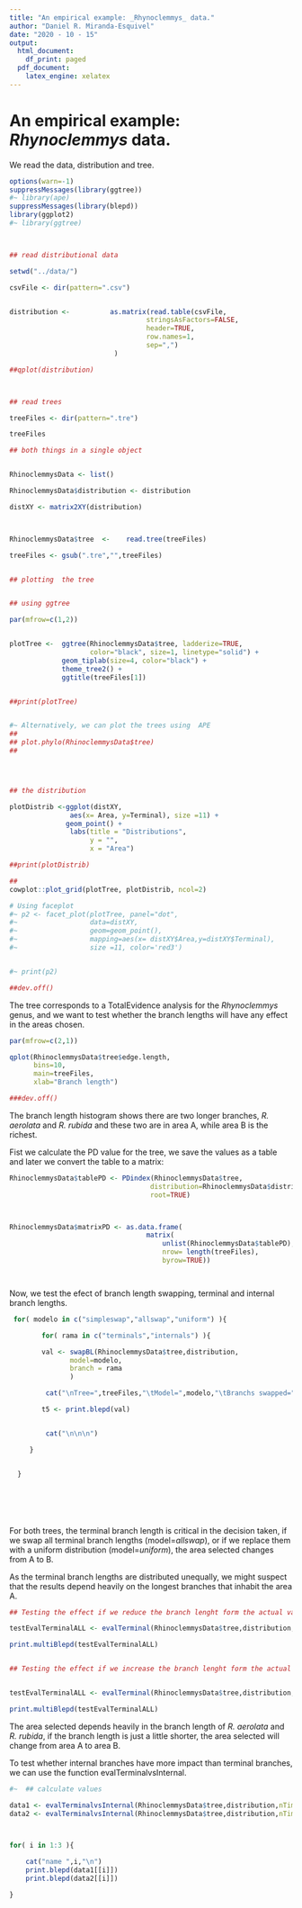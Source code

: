 ```yaml
---
title: "An empirical example: _Rhynoclemmys_ data."
author: "Daniel R. Miranda-Esquivel"
date: "2020 - 10 - 15"
output:
  html_document:
    df_print: paged
  pdf_document:
    latex_engine: xelatex
---
```



# An empirical example: _Rhynoclemmys_ data.

We read the data, distribution and tree.


```r

options(warn=-1)
suppressMessages(library(ggtree))
#~ library(ape)
suppressMessages(library(blepd))
library(ggplot2)
#~ library(ggtree)



## read distributional data

setwd("../data/")

csvFile <- dir(pattern=".csv")


distribution <-          as.matrix(read.table(csvFile,
                                  stringsAsFactors=FALSE,
                                  header=TRUE,
                                  row.names=1,
                                  sep=",")
                          )

##qplot(distribution)



## read trees

treeFiles <- dir(pattern=".tre")

treeFiles

## both things in a single object


RhinoclemmysData <- list()

RhinoclemmysData$distribution <- distribution

distXY <- matrix2XY(distribution)



RhinoclemmysData$tree  <-    read.tree(treeFiles)

treeFiles <- gsub(".tre","",treeFiles)


## plotting  the tree


## using ggtree

par(mfrow=c(1,2))


plotTree <-  ggtree(RhinoclemmysData$tree, ladderize=TRUE,
                    color="black", size=1, linetype="solid") +
             geom_tiplab(size=4, color="black") +
             theme_tree2() +
             ggtitle(treeFiles[1])


##print(plotTree)


#~ Alternatively, we can plot the trees using  APE
##
## plot.phylo(RhinoclemmysData$tree)
##




## the distribution

plotDistrib <-ggplot(distXY,
               aes(x= Area, y=Terminal), size =11) +
              geom_point() +
               labs(title = "Distributions",
                    y = "",
                    x = "Area")

##print(plotDistrib)

##
cowplot::plot_grid(plotTree, plotDistrib, ncol=2)

# Using faceplot
#~ p2 <- facet_plot(plotTree, panel="dot",
#~                  data=distXY,
#~                  geom=geom_point(),
#~                  mapping=aes(x= distXY$Area,y=distXY$Terminal),
#~                  size =11, color='red3')


#~ print(p2)

##dev.off()

```


The tree corresponds to a TotalEvidence analysis for the _Rhynoclemmys_ genus, and we want to test whether the branch lengths  will have any effect in the areas chosen.





```r

par(mfrow=c(2,1))

qplot(RhinoclemmysData$tree$edge.length,
      bins=10,
      main=treeFiles,
      xlab="Branch length")

###dev.off()

```

The branch length histogram shows there are two longer branches,  _R._ _aerolata_ and _R._ _rubida_ and these two are in area A, while area B is the richest.




Fist we calculate the PD value for the tree, we save the values as a table and later we convert the table to a matrix:

```r


RhinoclemmysData$tablePD <- PDindex(RhinoclemmysData$tree,
                                   distribution=RhinoclemmysData$distribution,
                                   root=TRUE)



RhinoclemmysData$matrixPD <- as.data.frame(
                                  matrix(
                                      unlist(RhinoclemmysData$tablePD),
                                      nrow= length(treeFiles),
                                      byrow=TRUE))




```

Now, we test the efect of branch length swapping, terminal and internal branch lengths.


```r


 for( modelo in c("simpleswap","allswap","uniform") ){

        for( rama in c("terminals","internals") ){

        val <- swapBL(RhinoclemmysData$tree,distribution,
               model=modelo,
               branch = rama
               )

         cat("\nTree=",treeFiles,"\tModel=",modelo,"\tBranchs swapped=",rama,"\n")

        t5 <- print.blepd(val)


         cat("\n\n\n")

     }


  }







```

For both trees, the terminal branch length is critical in the decision taken, if we swap all terminal branch lengths (model=_allswap_), or if we replace them with a uniform distribution (model=_uniform_), the area selected changes from A to B.

As the terminal branch lengths are distributed unequally, we might suspect that the results depend heavily on the longest branches that inhabit the area A.


```r


## Testing the effect if we reduce the branch lenght form the actual value to 0.0 using evalTerminal {lower}

testEvalTerminalALL <- evalTerminal(RhinoclemmysData$tree,distribution,tipToEval = "all",approach = "lower")

print.multiBlepd(testEvalTerminalALL)


## Testing the effect if we increase the branch lenght form the actual value to the sum of all branch length  using evalTerminal {upper}


testEvalTerminalALL <- evalTerminal(RhinoclemmysData$tree,distribution,tipToEval = "all",approach = "upper")

print.multiBlepd(testEvalTerminalALL)


```




The area selected depends heavily in the branch length of _R._ _aerolata_ and _R._ _rubida_, if the branch length is just a little shorter, the area selected will change from area A to area B.


To test whether internal branches have more impact than terminal branches, we can use the function evalTerminalvsInternal.


```r


#~  ## calculate values

data1 <- evalTerminalvsInternal(RhinoclemmysData$tree,distribution,nTimes=100,branch = "terminals")
data2 <- evalTerminalvsInternal(RhinoclemmysData$tree,distribution,nTimes=100,branch = "internals")



for( i in 1:3 ){

    cat("name ",i,"\n")
    print.blepd(data1[[i]])
    print.blepd(data2[[i]])

}




```
